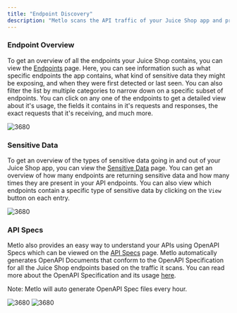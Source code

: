 ```yaml
---
title: "Endpoint Discovery"
description: "Metlo scans the API traffic of your Juice Shop app and provides an overview of all it's endpoints, the type of data they contain, detailed information for each request, and much more."
---
```


### Endpoint Overview

To get an overview of all the endpoints your Juice Shop contains, you can view the [Endpoints](https://app.metlo.com/endpoints) page. Here, you can see information such as what specific endpoints the app contains, what kind of sensitive data they might be exposing, and when they were first detected or last seen. You can also filter the list by multiple categories to narrow down on a specific subset of endpoints. You can click on any one of the endpoints to get a detailed view about it's usage, the fields it contains in it's requests and responses, the exact requests that it's receiving, and much more.

![3680](/images/7800d81-Screen_Shot_2023-01-29_at_12.18.24_PM.png "Screen Shot 2023-01-29 at 12.18.24 PM.png")

### Sensitive Data

To get an overview of the types of sensitive data going in and out of your Juice Shop app, you can view the [Sensitive Data](https://app.metlo.com/sensitive-data) page. You can get an overview of how many endpoints are returning sensitive data and how many times they are present in your API endpoints. You can also view which endpoints contain a specific type of sensitive data by clicking on the `View` button on each entry.

![3680](/images/f6028c2-Screen_Shot_2023-01-29_at_12.19.11_PM.png "Screen Shot 2023-01-29 at 12.19.11 PM.png")

### API Specs

Metlo also provides an easy way to understand your APIs using OpenAPI Specs which can be viewed on the [API Specs](https://app.metlo.com/specs) page. Metlo automatically generates OpenAPI Documents that conform to the OpenAPI Specification for all the Juice Shop endpoints based on the traffic it scans. You can read more about the OpenAPI Specification and its usage [here](https://swagger.io/specification/).

Note: Metlo will auto generate OpenAPI Spec files every hour.

![3680](/images/f915536-Screen_Shot_2023-01-28_at_4.23.43_PM.png "Screen Shot 2023-01-28 at 4.23.43 PM.png") ![3680](/images/c7596d1-Screen_Shot_2023-01-28_at_4.24.13_PM.png "Screen Shot 2023-01-28 at 4.24.13 PM.png")
